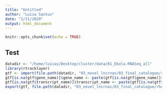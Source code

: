```yaml
---
title: "Untitled"
author: "Luisa Santus"
date: "2/11/2020"
output: html_document
---
```


```r
knitr::opts_chunk$set(echo = TRUE)
```

## Test 

```r
datadir <- "/home/luisas/Desktop/cluster/data/01_Ebola-RNASeq_all"
library(rtracklayer)
gtf <- import(file.path(datadir, "03_novel_lncrnas/03_final_catalogue/rheMac10_EBOV-Kikivit_and_novelcatalogue.gtf"))                                                                                       
gtf[is.na(gtf$gene_name)]$gene_name <- paste(gtf[is.na(gtf$gene_name)]$gene_id, "_unkown", sep = "")                                                                                                        
gtf[is.na(gtf$transcript_name)]$transcript_name <- paste(gtf[is.na(gtf$transcript_name)]$transcript_id, "_unkown", sep = "")                                                                                
export(gtf, file.path(datadir, "03_novel_lncrnas/03_final_catalogue/rheMac10_EBOV-Kikivit_and_novelcatalogue_with_names.gtf"))  
```


